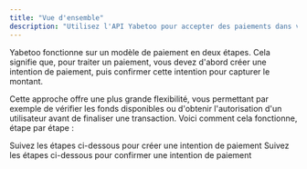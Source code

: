 ```yaml
---
title: "Vue d'ensemble"
description: "Utilisez l'API Yabetoo pour accepter des paiements dans votre application"
---
```


Yabetoo fonctionne sur un modèle de paiement en deux étapes. Cela signifie que, pour traiter un paiement, vous devez d'abord créer une intention de paiement, puis confirmer cette intention pour capturer le montant.

Cette approche offre une plus grande flexibilité, vous permettant par exemple de vérifier les fonds disponibles ou d'obtenir l'autorisation d'un utilisateur avant de finaliser une transaction. Voici comment cela fonctionne, étape par étape :

<CardGroup cols={2}>
  <Card
    title="Créer une intention de paiement"
    icon="pencil"
    href="/fr/payments/api/create"
  >
    Suivez les étapes ci-dessous pour créer une intention de paiement
  </Card>
  <Card
    title="Confirmer une intention de paiement"
    icon="check"
    href="/fr/payments/api/confirm"
  >
    Suivez les étapes ci-dessous pour confirmer une intention de paiement
  </Card>
</CardGroup>
